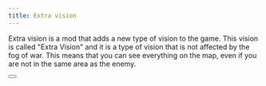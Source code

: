 ```yaml
---
title: Extra vision
---
```



Extra vision is a mod that adds a new type of vision to the game. This vision is called "Extra Vision" and it is a type of vision that is not affected by the fog of war. This means that you can see everything on the map, even if you are not in the same area as the enemy.

<Button />
